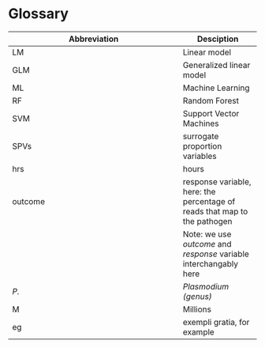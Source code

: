 # Glossary

| Abbreviation              | Desciption  |
| --------------------------| ------------|
| LM                        | Linear model|
| GLM                       | Generalized linear model |
| ML                        | Machine Learning |
| RF                        | Random Forest |
| SVM                       | Support Vector Machines |
| SPVs                      | surrogate proportion variables |
| hrs                       | hours       |
| outcome                   | response variable, here: the percentage of reads that map to the pathogen |
|                           | Note: we use _outcome_ and _response_ variable interchangably here |
| _P._                        | _Plasmodium (genus)_ |
| M                         | Millions |
| eg                        | exempli gratia, for example |

